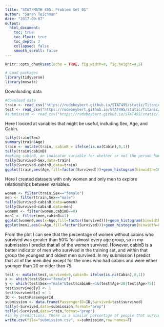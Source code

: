 ```yaml
---
title: "STAT/MATH 495: Problem Set 01"
author: "Sarah Teichman"
date: "2017-09-07"
output:
  html_document:
    toc: true
    toc_float: true
    toc_depth: 2
    collapsed: false
    smooth_scroll: false
---
```


```r
knitr::opts_chunk$set(echo = TRUE, fig.width=8, fig.height=4.5)

# Load packages
library(tidyverse)
library(mosaic)
```

Downloading data
```r
#download data
train <- read_csv("https://rudeboybert.github.io/STAT495/static/Titanic/train.csv")
test <- read_csv("https://rudeboybert.github.io/STAT495/static/Titanic/test.csv")
#submission <- read_csv("https://rudeboybert.github.io/STAT495/static/Titanic/gender_submission.csv")
```

Here I looked at variables that might be useful, including Sex, Age, and Cabin.
```r
tally(train$Sex)
summary(train$Age)
train <- mutate(train, cabinB = ifelse(is.na(Cabin),0,1))
tally(train$cabinB)
#making cabinB, an indicator variable for whether or not the person had a cabin (seems to be highly correlated with the Pclass variable, but with only two levels)
tally(Survived~Sex,data=train)
tally(Survived~cabinB,data=train)
ggplot(train,aes(Age,fill=factor(Survived)))+geom_histogram(binwidth=10,position="dodge")
```

Here I created datasets with only women and only men to explore relationships between variables. 

```r
women <- filter(train,Sex=="female")
men <- filter(train,Sex=="male")
tally(Survived~cabinB,data=women)
tally(Survived~cabinB,data=men)
women0 <- filter(women,cabinB==0)
men1 <- filter(men,cabinB==1)
ggplot(women0,aes(x=Age,fill=factor(Survived)))+geom_histogram(binwidth=8,position="fill")
ggplot(men1,aes(x=Age,fill=factor(Survived)))+geom_histogram(binwidth=8,position="fill")

```

From the plot I can see that the percentage of women without cabins who survived was greater than 50% for almost every age group, so in my submission I predict that all of the women survived. However, cabinB is a better indicator of men who survived in the training set, and within that group the youngest and oldest men survived. In my submission I predict that all of the men died except for the ones who had cabins and were either younger than 20 or older than 75.

```r
test <- mutate(test,survived=0,cabinB= ifelse(is.na(Cabin),0,1))
x <- which(test$Sex=="female")
y <- which(test$Sex=="male"&test$cabinB==1&(test$Age<20|test$Age>75))
test$survived[y] <- 1
test$survived[x] <- 1
ID <- test$PassengerId
submission <- data.frame(PassengerID=ID,Survived=test$survived)
tally(~Survived,data=submission,format="prop")
tally(~Survived,data=train,format="prop") 
#in my predictions, there is a similar percentage of people that survived as in the training set
write.csv(file="submission.csv", x=submission,row.names=F)
```